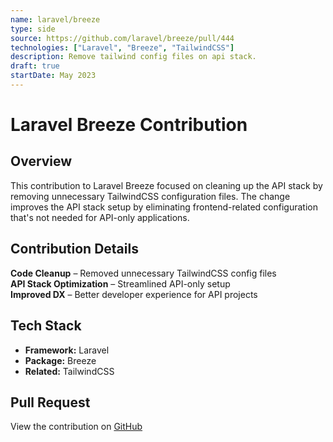 ```yaml
---
name: laravel/breeze
type: side
source: https://github.com/laravel/breeze/pull/444
technologies: ["Laravel", "Breeze", "TailwindCSS"]
description: Remove tailwind config files on api stack.
draft: true
startDate: May 2023
---
```


# **Laravel Breeze Contribution**

## **Overview**

This contribution to Laravel Breeze focused on cleaning up the API stack by removing unnecessary TailwindCSS configuration files. The change improves the API stack setup by eliminating frontend-related configuration that's not needed for API-only applications.

## **Contribution Details**

**Code Cleanup** – Removed unnecessary TailwindCSS config files  
**API Stack Optimization** – Streamlined API-only setup  
**Improved DX** – Better developer experience for API projects

## **Tech Stack**

- **Framework:** Laravel
- **Package:** Breeze
- **Related:** TailwindCSS

## **Pull Request**

View the contribution on [GitHub](https://github.com/laravel/breeze/pull/444)
